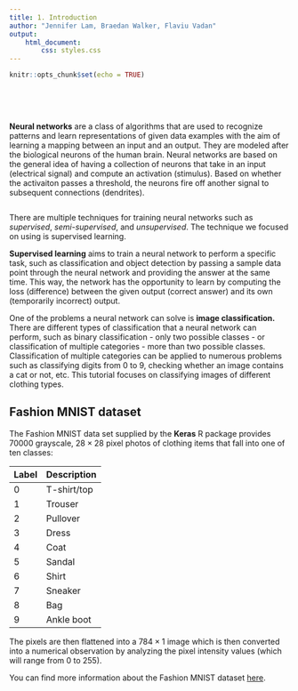 ```yaml
---
title: 1. Introduction
author: "Jennifer Lam, Braedan Walker, Flaviu Vadan"
output: 
    html_document:
        css: styles.css
---
```


```r
knitr::opts_chunk$set(echo = TRUE)
```

<p>&nbsp;</p>
<p>&nbsp;</p>

**Neural networks** are a class of algorithms that are used to recognize patterns
and learn representations of given data examples with the aim of learning a mapping
between an input and an output. They are modeled after the biological neurons of 
the human brain. Neural networks are based on the general idea of having a collection
of neurons that take in an input (electrical signal) and compute an activation 
(stimulus). Based on whether the activaiton passes a threshold, the neurons fire 
off another signal to subsequent connections (dendrites).

![]()

There are multiple techniques for training neural networks such as *supervised*, 
*semi-supervised*, and *unsupervised*. The technique we focused on using is 
supervised learning.

**Supervised learning** aims to train a neural network to perform a specific task,
such as classification and object detection by passing a sample
data point through the neural network and providing the answer at the same time.
This way, the network has the opportunity to learn by computing the loss
(difference) between the given output (correct answer) and its own (temporarily 
incorrect) output.

One of the problems a neural network can solve is **image classification.** There
are different types of classification that a neural network can perform, such
as binary classification - only two possible classes - or classification of
multiple categories - more than two possible classes. Classification of multiple
categories can be applied to numerous problems such as classifying digits from 0 to
9, checking whether an image contains a cat or not, etc. This tutorial focuses
on classifying images of different clothing types.

## Fashion MNIST dataset

The Fashion MNIST data set supplied by the **Keras** R package provides 70000
grayscale, $28 \times 28$ pixel photos of clothing items that fall into one of
ten classes:

| Label | Description |
|-------|-------------|
| 0     | T-shirt/top |
| 1     | Trouser     |
| 2     | Pullover    |
| 3     | Dress       |
| 4     | Coat        |
| 5     | Sandal      |
| 6     | Shirt       |
| 7     | Sneaker     |
| 8     | Bag         |
| 9     | Ankle boot  |

The pixels are then flattened into a $784 \times 1$ image which is then
converted into a numerical observation by analyzing the pixel intensity values
(which will range from 0 to 255).

You can find more information about the Fashion MNIST dataset [here](https://github.com/zalandoresearch/fashion-mnist).